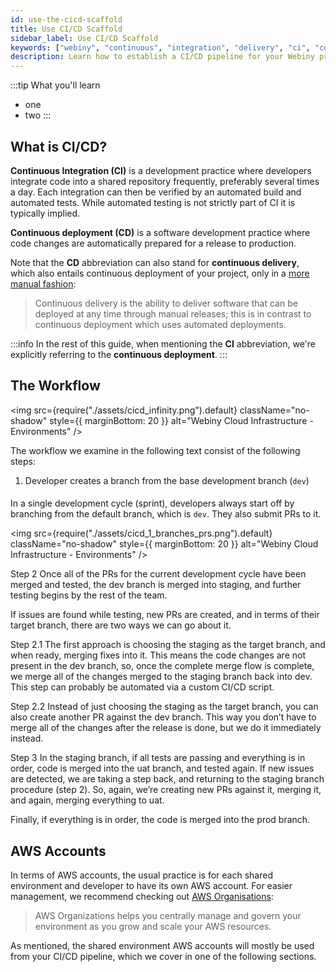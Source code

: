 ```yaml
---
id: use-the-cicd-scaffold
title: Use CI/CD Scaffold
sidebar_label: Use CI/CD Scaffold
keywords: ["webiny", "continuous", "integration", "delivery", "ci", "cd", "scaffold"]
description: Learn how to establish a CI/CD pipeline for your Webiny project.
---
```


:::tip What you'll learn

- one
- two
  :::

## What is CI/CD?

**Continuous Integration (CI)** is a development practice where developers integrate code into a shared repository frequently, preferably several times a day. Each integration can then be verified by an automated build and automated tests. While automated testing is not strictly part of CI it is typically implied.

**Continuous deployment (CD)** is a software development practice where code changes are automatically prepared for a release to production.

Note that the **CD** abbreviation can also stand for **continuous delivery**, which also entails continuous deployment of your project, only in a [more manual fashion](https://en.wikipedia.org/wiki/Continuous_delivery):

> Continuous delivery is the ability to deliver software that can be deployed at any time through manual releases; this is in contrast to continuous deployment which uses automated deployments.

:::info
In the rest of this guide, when mentioning the **CI** abbreviation, we're explicitly referring to the **continuous deployment**.
:::

## The Workflow

<!-- vale off -->

<img
  src={require("./assets/cicd_infinity.png").default}
  className="no-shadow"
  style={{ marginBottom: 20 }}
  alt="Webiny Cloud Infrastructure - Environments"
/>

<!-- vale on -->

The workflow we examine in the following text consist of the following steps:

1. Developer creates a branch from the base development branch (`dev`)

####

In a single development cycle (sprint), developers always start off by branching from the default branch, which is `dev`. They also submit PRs to it.

<!-- vale off -->

<img
  src={require("./assets/cicd_1_branches_prs.png").default}
  className="no-shadow"
  style={{ marginBottom: 20 }}
  alt="Webiny Cloud Infrastructure - Environments"
/>

<!-- vale on -->

Step 2
Once all of the PRs for the current development cycle have been merged and tested, the dev branch is merged into staging, and further testing begins by the rest of the team.

If issues are found while testing, new PRs are created, and in terms of their target branch, there are two ways we can go about it.

Step 2.1
The first approach is choosing the staging as the target branch, and when ready, merging fixes into it. This means the code changes are not present in the dev branch, so, once the complete merge flow is complete, we merge all of the changes merged to the staging branch back into dev. This step can probably be automated via a custom CI/CD script.

Step 2.2
Instead of just choosing the staging as the target branch, you can also create another PR against the dev branch. This way you don’t have to merge all of the changes after the release is done, but we do it immediately instead.

Step 3
In the staging branch, if all tests are passing and everything is in order, code is merged into the uat branch, and tested again. If new issues are detected, we are taking a step back, and returning to the staging branch procedure (step 2). So, again, we’re creating new PRs against it, merging it, and again, merging everything to uat.

Finally, if everything is in order, the code is merged into the prod branch.

## AWS Accounts

In terms of AWS accounts, the usual practice is for each shared environment and developer to have its own AWS account. For easier management, we recommend checking out [AWS Organisations](https://aws.amazon.com/organizations/):

> AWS Organizations helps you centrally manage and govern your environment as you grow and scale your AWS resources.

As mentioned, the shared environment AWS accounts will mostly be used from your CI/CD pipeline, which we cover in one of the following sections.
